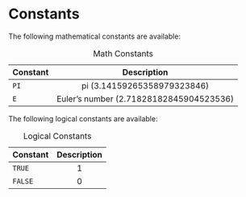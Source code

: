 # Constants

The following mathematical constants are available:

::: {.minipage data-latex="{\textwidth}"}
| Constant | Description |
| :------------- |:------------:|
| `PI` | pi (3.14159265358979323846) |
| `E` | Euler's number (2.71828182845904523536) |

Table: Math Constants
:::

The following logical constants are available:

::: {.minipage data-latex="{\textwidth}"}
| Constant | Description |
| :------------- |:------------:|
| `TRUE` | 1 |
| `FALSE` | 0 |

Table: Logical Constants
:::